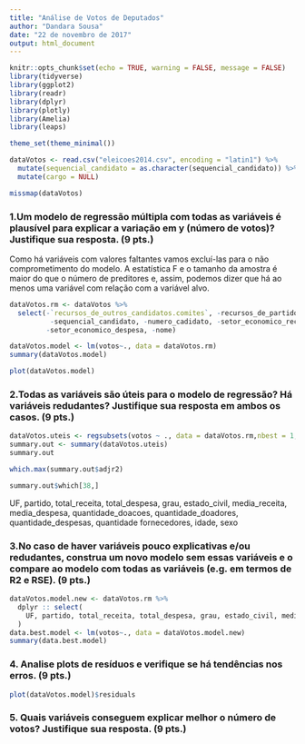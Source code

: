 ```yaml
---
title: "Análise de Votos de Deputados"
author: "Dandara Sousa"
date: "22 de novembro de 2017"
output: html_document
---
```


```r
knitr::opts_chunk$set(echo = TRUE, warning = FALSE, message = FALSE)
library(tidyverse)
library(ggplot2)
library(readr)
library(dplyr) 
library(plotly)
library(Amelia)
library(leaps)

theme_set(theme_minimal())
```


```r
dataVotos <- read.csv("eleicoes2014.csv", encoding = "latin1") %>%
  mutate(sequencial_candidato = as.character(sequencial_candidato)) %>%
  mutate(cargo = NULL)

missmap(dataVotos)
```


### 1.Um modelo de regressão múltipla com todas as variáveis é plausível para explicar a variação em y (número de votos)? Justifique sua resposta. (9 pts.)

Como há variáveis com valores faltantes vamos excluí-las para o não comprometimento do modelo. A estatística F e o tamanho da amostra é maior do que o número de preditores e, assim, podemos dizer que há ao menos uma variável com relação com a variável alvo.

```r
dataVotos.rm <- dataVotos %>%
  select(-`recursos_de_outros_candidatos.comites`, -recursos_de_partidos, -recursos_de_pessoas_juridicas, -recursos_de_pessoas_físicas, -recursos_proprios, 
          -sequencial_candidato, -numero_cadidato, -setor_economico_receita, 
         -setor_economico_despesa, -nome)

dataVotos.model <- lm(votos~., data = dataVotos.rm)
summary(dataVotos.model)

```


```r
plot(dataVotos.model)
```


### 2.Todas as variáveis são úteis para o modelo de regressão? Há variáveis redudantes? Justifique sua resposta em ambos os casos. (9 pts.)

```r
dataVotos.uteis <- regsubsets(votos ~ ., data = dataVotos.rm,nbest = 1,nvmax = NULL, force.in = NULL, force.out = NULL,method = "forward")
summary.out <- summary(dataVotos.uteis)
summary.out
```

```r
which.max(summary.out$adjr2)
```
```r
summary.out$which[38,]
```
UF, partido, total_receita, total_despesa, grau, estado_civil, media_receita, media_despesa, quantidade_doacoes, quantidade_doadores, quantidade_despesas, quantidade fornecedores, idade, sexo

### 3.No caso de haver variáveis pouco explicativas e/ou redudantes, construa um novo modelo sem essas variáveis e o compare ao modelo com todas as variáveis (e.g. em termos de R2 e RSE). (9 pts.)
```r
dataVotos.model.new <- dataVotos.rm %>%
  dplyr :: select(
    UF, partido, total_receita, total_despesa, grau, estado_civil, media_receita, media_despesa, quantidade_doacoes, quantidade_doadores, quantidade_despesas, quantidade_fornecedores, idade, sexo, votos
  )
data.best.model <- lm(votos~., data = dataVotos.model.new)
summary(data.best.model)
```



### 4. Analise plots de resíduos e verifique se há tendências nos erros. (9 pts.)

```r
plot(dataVotos.model)$residuals

```

### 5. Quais variáveis conseguem explicar melhor o número de votos? Justifique sua resposta. (9 pts.)

